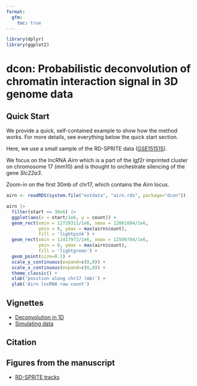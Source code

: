 ```yaml
---
format: 
  gfm:
    toc: true
---
```


```r
library(dplyr)
library(ggplot2)
```


# dcon: Probabilistic deconvolution of chromatin interaction signal in 3D genome data

## Quick Start

We provide a quick, self-contained example to show how the method works. 
For more details, see everything below the quick start section.

Here, we use a small sample of the
RD-SPRITE data 
([GSE151515](https://www.ncbi.nlm.nih.gov/geo/query/acc.cgi?acc=GSE151515)).

We focus on the lncRNA *Airn* which is a part of the *Igf2r*
imprinted cluster on chromosome 17 (mm10) and is thought to orchestrate 
silencing of the gene  *Slc22a3*.

Zoom-in on the first 30mb of chr17, which contains the *Airn* locus.


```r
airn <- readRDS(system.file("extdata", "airn.rds", package="dcon"))
```

```r
airn |>
  filter(start <= 30e6) |>
  ggplot(aes(x = start/1e6, y = count)) +
  geom_rect(xmin = 12739311/1e6, xmax = 12861884/1e6,
            ymin = 0, ymax = max(airn$count),
            fill = 'lightpink') +
  geom_rect(xmin = 12417972/1e6, xmax = 12509704/1e6,
            ymin = 0, ymax = max(airn$count),
            fill = 'lightgreen') +
  geom_point(size=0.1) +
  scale_y_continuous(expand=c(0,0)) +
  scale_x_continuous(expand=c(0,0)) +
  theme_classic() +
  xlab('position along chr17 (mb)') +
  ylab('Airn lncRNA raw count')
```

## Vignettes

* [Deconvolution in 1D](https://github.com/lulizou/dcon/blob/main/vignettes/demo_1d.md)
* [Simulating data](https://github.com/lulizou/dcon/blob/main/vignettes/simulations.md)

## Citation

## Figures from the manuscript

* [RD-SPRITE tracks](https://github.com/lulizou/dcon/blob/main/vignettes/rdsprite_track_plots.md)
